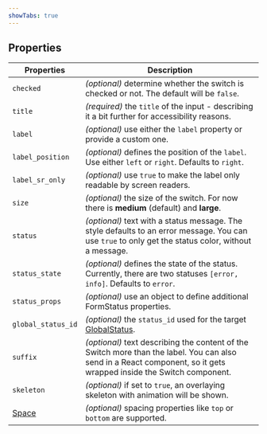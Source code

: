 ```yaml
---
showTabs: true
---
```


## Properties

| Properties                                  | Description                                                                                                                                                         |
| ------------------------------------------- | ------------------------------------------------------------------------------------------------------------------------------------------------------------------- |
| `checked`                                   | _(optional)_ determine whether the switch is checked or not. The default will be `false`.                                                                           |
| `title`                                     | _(required)_ the `title` of the input - describing it a bit further for accessibility reasons.                                                                      |
| `label`                                     | _(optional)_ use either the `label` property or provide a custom one.                                                                                               |
| `label_position`                            | _(optional)_ defines the position of the `label`. Use either `left` or `right`. Defaults to `right`.                                                                |
| `label_sr_only`                             | _(optional)_ use `true` to make the label only readable by screen readers.                                                                                          |
| `size`                                      | _(optional)_ the size of the switch. For now there is **medium** (default) and **large**.                                                                           |
| `status`                                    | _(optional)_ text with a status message. The style defaults to an error message. You can use `true` to only get the status color, without a message.                |
| `status_state`                              | _(optional)_ defines the state of the status. Currently, there are two statuses `[error, info]`. Defaults to `error`.                                               |
| `status_props`                              | _(optional)_ use an object to define additional FormStatus properties.                                                                                              |
| `global_status_id`                          | _(optional)_ the `status_id` used for the target [GlobalStatus](/uilib/components/global-status).                                                                   |
| `suffix`                                    | _(optional)_ text describing the content of the Switch more than the label. You can also send in a React component, so it gets wrapped inside the Switch component. |
| `skeleton`                                  | _(optional)_ if set to `true`, an overlaying skeleton with animation will be shown.                                                                                 |
| [Space](/uilib/components/space/properties) | _(optional)_ spacing properties like `top` or `bottom` are supported.                                                                                               |
